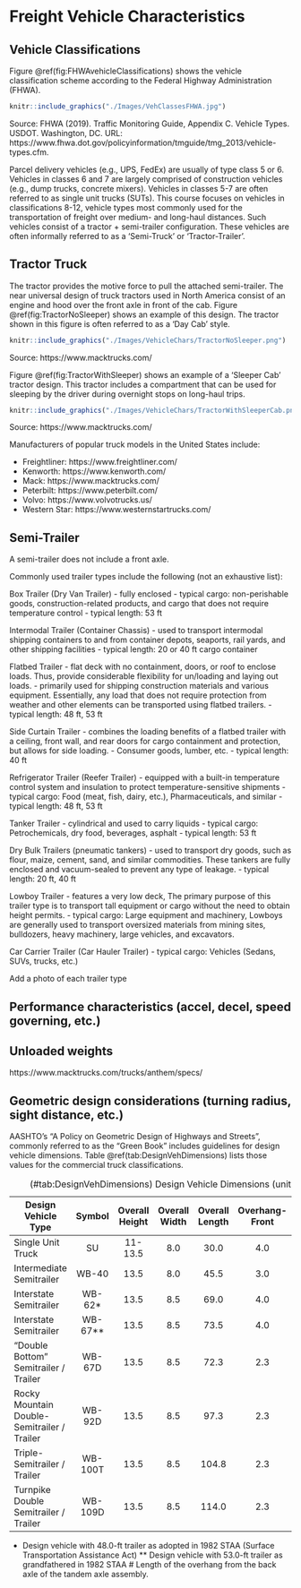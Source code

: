 # Freight Vehicle Characteristics {#VehChars}

## Vehicle Classifications {#VehChars-Classes}


Figure \@ref(fig:FHWAvehicleClassifications) shows the vehicle classification scheme according to the Federal Highway Administration (FHWA).


```r
knitr::include_graphics("./Images/VehClassesFHWA.jpg")
```

Source: FHWA (2019). Traffic Monitoring Guide, Appendix C. Vehicle Types. USDOT. Washington, DC. URL: https://www.fhwa.dot.gov/policyinformation/tmguide/tmg_2013/vehicle-types.cfm.


Parcel delivery vehicles (e.g., UPS, FedEx) are usually of type class 5 or 6. Vehicles in classes 6 and 7 are largely comprised of construction vehicles (e.g., dump trucks, concrete mixers). Vehicles in classes 5-7 are often referred to as single unit trucks (SUTs). This course focuses on vehicles in classifications 8-12, vehicle types most commonly used for the transportation of freight over medium- and long-haul distances. Such vehicles consist of a tractor + semi-trailer configuration. These vehicles are often informally referred to as a 'Semi-Truck' or 'Tractor-Trailer'.


## Tractor Truck

The tractor provides the motive force to pull the attached semi-trailer. The near universal design of truck tractors used in North America consist of an engine and hood over the front axle in front of the cab. Figure \@ref(fig:TractorNoSleeper) shows an example of this design. The tractor shown in this figure is often referred to as a 'Day Cab' style.


```r
knitr::include_graphics("./Images/VehicleChars/TractorNoSleeper.png")
```

Source: https://www.macktrucks.com/

Figure \@ref(fig:TractorWithSleeper) shows an example of a 'Sleeper Cab' tractor design. This tractor includes a compartment that can be used for sleeping by the driver during overnight stops on long-haul trips.

```r
knitr::include_graphics("./Images/VehicleChars/TractorWithSleeperCab.png")
```

Source: https://www.macktrucks.com/


Manufacturers of popular truck models in the United States include:  

- Freightliner: https://www.freightliner.com/
- Kenworth: https://www.kenworth.com/
- Mack: https://www.macktrucks.com/
- Peterbilt: https://www.peterbilt.com/
- Volvo: https://www.volvotrucks.us/
- Western Star: https://www.westernstartrucks.com/


## Semi-Trailer

A semi-trailer does not include a front axle.

Commonly used trailer types include the following (not an exhaustive list):

Box Trailer (Dry Van Trailer)
- fully enclosed
- typical cargo: non-perishable goods, construction-related products, and cargo that does not require temperature control
- typical length: 53 ft

Intermodal Trailer (Container Chassis)
- used to transport intermodal shipping containers to and from container depots, seaports, rail yards, and other shipping facilities
- typical length: 20 or 40 ft cargo container

Flatbed Trailer
- flat deck with no containment, doors, or roof to enclose loads. Thus, provide considerable flexibility for un/loading and laying out loads.
- primarily used for shipping construction materials and various equipment. Essentially, any load that does not require protection from weather and other elements can be transported using flatbed trailers.
- typical length: 48 ft, 53 ft

Side Curtain Trailer
- combines the loading benefits of a flatbed trailer with a ceiling, front wall, and rear doors for cargo containment and protection, but allows for side loading.
- Consumer goods, lumber, etc.
- typical length: 40 ft

Refrigerator Trailer (Reefer Trailer)
- equipped with a built-in temperature control system and insulation to protect temperature-sensitive shipments
- typical cargo: Food (meat, fish, dairy, etc.), Pharmaceuticals, and similar
- typical length: 48 ft, 53 ft

Tanker Trailer
- cylindrical and used to carry liquids
- typical cargo: Petrochemicals, dry food, beverages, asphalt
- typical length: 53 ft

Dry Bulk Trailers (pneumatic tankers)
- used to transport dry goods, such as flour, maize, cement, sand, and similar commodities. These tankers are fully enclosed and vacuum-sealed to prevent any type of leakage. 
- typical length: 20 ft, 40 ft

Lowboy Trailer
- features a very low deck, The primary purpose of this trailer type is to transport tall equipment or cargo without the need to obtain height permits.
- typical cargo: Large equipment and machinery, Lowboys are generally used to transport oversized materials from mining sites, bulldozers, heavy machinery, large vehicles, and excavators. 

Car Carrier Trailer (Car Hauler Trailer)
- typical cargo: Vehicles (Sedans, SUVs, trucks, etc.)

Add a photo of each trailer type




## Performance characteristics (accel, decel, speed governing, etc.)

## Unloaded weights

https://www.macktrucks.com/trucks/anthem/specs/

## Geometric design considerations (turning radius, sight distance, etc.)

AASHTO's "A Policy on Geometric Design of Highways and Streets", commonly referred to as the "Green Book" includes guidelines for design vehicle dimensions. Table \@ref(tab:DesignVehDimensions) lists those values for the commercial truck classifications.

Table: (\#tab:DesignVehDimensions) Design Vehicle Dimensions (units of feet)

**Design Vehicle Type**|**Symbol**|**Overall Height**|**Overall Width**|**Overall Length**|**Overhang-Front**|**Overhang-Rear**|
|-----|:-----:|:-----:|:-----:|:-----:|:-----:|:-----:
Single Unit Truck|SU|11-13.5|8.0|30.0|4.0|6.0
Intermediate Semitrailer|WB-40|13.5|8.0|45.5|3.0|4.5#
Interstate Semitrailer|WB-62*|13.5|8.5|69.0|4.0|4.5#
Interstate Semitrailer|WB-67**|13.5|8.5|73.5|4.0|4.5#
"Double Bottom" Semitrailer / Trailer|WB-67D|13.5|8.5|72.3|2.3|3.0
Rocky Mountain Double-Semitrailer / Trailer|WB-92D|13.5|8.5|97.3|2.3|3.0
Triple-Semitrailer / Trailer|WB-100T|13.5|8.5|104.8|2.3|3.0
Turnpike Double Semitrailer / Trailer|WB-109D|13.5|8.5|114.0|2.3|4.5#

* Design vehicle with 48.0-ft trailer as adopted in 1982 STAA (Surface Transportation Assistance Act)
** Design vehicle with 53.0-ft trailer as grandfathered in 1982 STAA
# Length of the overhang from the back axle of the tandem axle assembly.
